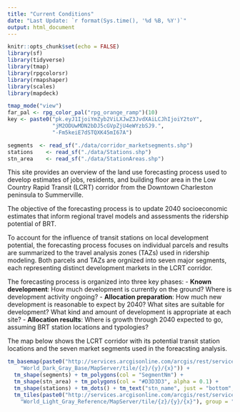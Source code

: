 ```yaml
---
title: "Current Conditions"
date: "Last Update: `r format(Sys.time(), '%d %B, %Y')`"
output: html_document
---
```


```r
knitr::opts_chunk$set(echo = FALSE)
library(sf)
library(tidyverse)
library(tmap)
library(rpgcolorsr)
library(rmapshaper)
library(scales)
library(mapdeck)

tmap_mode("view")
far_pal <- rpg_color_pal("rpg_orange_ramp")(10)
key <- paste0("pk.eyJ1IjoiYmZyb2ViLXJwZ3JvdXAiLCJhIjoiY2toY",
              "jM2ODUwMDN2bDJ5cGVpZjU4eWYzbSJ9.",
              "-Fm5keiE7dSTQXK45mI67A")
```

```r
segments  <- read_sf("./data/corridor_marketsegments.shp")
stations    <- read_sf("./data/Stations.shp") 
stn_area    <- read_sf("./data/StationAreas.shp") 
```

This site provides an overview of the land use forecasting process used to
develop estimates of jobs, residents, and building floor area in the Low
Country Rapid Transit (LCRT) corridor from the Downtown Charleston peninsula
to Summerville. 

The objective of the forecasting process is to update 2040 socioeconomic 
estimates that inform regional travel models and assessments the ridership
potential of BRT.

To account for the influence of transit stations on local development potential,
the forecasting process focuses on individual parcels and results are 
summarized to the travel analysis zones (TAZs) used in ridership modeling. Both
parcels and TAZs are orgnized into seven major segments, each representing
distinct development markets in the LCRT corridor.

The forecasting process is organized into three key phases:
  - **Known development**: How much development is currently on the ground?
  Where is development activity ongoing? 
  - **Allocation preparation**: How much new development is reasonable to expect
  by 2040? What sites are suitable for development? What kind and amount of 
  development is appropriate at each site?
  - **Allocation results**: Where is growth through 2040 expected to go,
  assuming BRT station locations and typologies?


The map below shows the LCRT corridor with its potential transit station 
locations and the seven market segments used in the foreacsting analysis.

```r
tm_basemap(paste0("http://services.arcgisonline.com/arcgis/rest/services/Canvas/",
    "World_Dark_Gray_Base/MapServer/tile/{z}/{y}/{x}")) +
  tm_shape(segments) + tm_polygons(col = "SegmentNm") +
  tm_shape(stn_area) + tm_polygons(col = "#D3D3D3", alpha = 0.1) +
  tm_shape(stations) + tm_dots() + tm_text("stn_name", just = "bottom", size = 0.75) +
  tm_tiles(paste0("http://services.arcgisonline.com/arcgis/rest/services/Canvas/",
    "World_Light_Gray_Reference/MapServer/tile/{z}/{y}/{x}"), group = "Labels")

```

